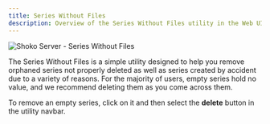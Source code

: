 ```yaml
---
title: Series Without Files
description: Overview of the Series Without Files utility in the Web UI.
---
```



![Shoko Server - Series Without Files](/src/assets/img/shoko-server/shoko-server-series-without-files.jpg)

The Series Without Files is a simple utility designed to help you remove orphaned series not properly deleted as well
as series created by accident due to a variety of reasons. For the majority of users, empty series hold no value, and
we recommend deleting them as you come across them.

To remove an empty series, click on it and then select the **delete** button in the utility navbar.


